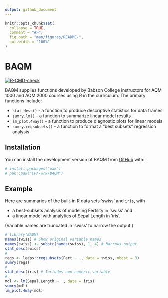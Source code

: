 ```yaml
---
output: github_document
---
```


<!-- README.md is generated from README.Rmd. Please edit that file -->

```r
knitr::opts_chunk$set(
  collapse = TRUE,
  comment = "#>",
  fig.path = "man/figures/README-",
  out.width = "100%"
)
```

# BAQM

  <!-- badges: start -->
  [![R-CMD-check](https://github.com/CPA-wrk/BAQM/actions/workflows/R-CMD-check.yaml/badge.svg)](https://github.com/CPA-wrk/BAQM/actions/workflows/R-CMD-check.yaml)
  <!-- badges: end -->

<!-- R_LIBS_USER='/Users/peter/Library/Caches/org.R-project.R/R/renv/library/BAQM-8c6b0fb8/macos/R-4.5/aarch64-apple-darwin20' -->
  
BAQM supplies functions developed by Babson College instructors
for AQM 1000 and AQM 2000 courses using R in the curriculum.
The primary functions include:

* `stat_desc()` - a function to produce descriptive statistics for data frames
* `sumry.lm()` - a function to summarize linear model results
* `lm_plot.4way()` - a function to produce diagnostic plots for linear models
* `sumry.regsubsets()` - a function to format a "best subsets" regression analysis

## Installation

You can install the development version of BAQM
from [GitHub](https://github.com/) with:

``` r
# install.packages("pak")
# pak::pak("CPA-wrk/BAQM")
```

## Example

Here are summaries of the built-in R data sets
'swiss' and `iris`, with

* a best-subsets analysis of modeling Fertility in 'swiss' and
* a linear model with analytics of Sepal Length in 'iris'.

(Variable names are truncated in 'swiss' to narrow the output.)

```r
# library(BAQM)
names(swiss) # Show original variable names
names(swiss) <- substr(names(swiss), 1, 4) # Narrows output
stat_desc(swiss)
#
regs <- leaps::regsubsets(Fert ~ ., data = swiss, nbest = 3)
sumry(regs)
#
stat_desc(iris) # Includes non-numeric variable
#
mdl <- lm(Sepal.Length ~ ., data = iris)
sumry(mdl)
lm_plot.4way(mdl)
```

